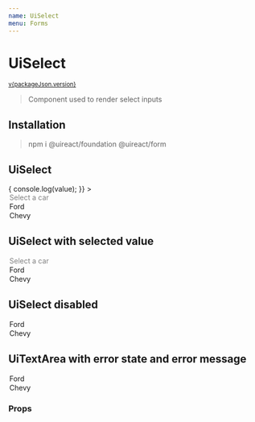 ```yaml
---
name: UiSelect
menu: Forms
---
```





# UiSelect

<sup>
  <a href="https://github.com/inavac182/ui-react/blob/main/packages/form/" target="_blank">
    v{packageJson.version}
  </a>
</sup>

> Component used to render select inputs

## Installation

> npm i @uireact/foundation @uireact/form

## UiSelect

<Playground>
  <UiSelect
    onChange={(value) => {
      console.log(value);
    }}
  >
    <option disabled selected>
      Select a car
    </option>
    <option> Ford </option>
    <option> Chevy </option>
  </UiSelect>
</Playground>

## UiSelect with selected value

<Playground>
  <UiSelect label="Car" labelOnTop value="Chevy">
    <option disabled>Select a car</option>
    <option>Ford</option>
    <option>Chevy</option>
  </UiSelect>
</Playground>

## UiSelect disabled

<Playground>
  <UiSelect label="Car" disabled>
    <option> Ford </option>
    <option> Chevy </option>
  </UiSelect>
</Playground>

## UiTextArea with error state and error message

<Playground>
  <UiSelect label="Car" error="Some error" category="error">
    <option> Ford </option>
    <option> Chevy </option>
  </UiSelect>
</Playground>

### Props

<Props of={UiSelect} />
